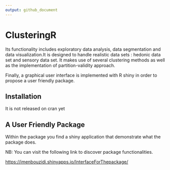 ```yaml
---
output: github_document
---
```




#                   ClusteringR

<!-- badges: start -->
  <!-- badges: end -->

  Its functionality includes exploratory data analysis, data segmentation and data visualization.It is designed to handle realistic data sets : hedonic data set and sensory data set.
It makes use of several clustering methods as well as the implementation of partition-validity approach.

Finally, a graphical user interface is implemented  with R shiny in order to propose a user friendly package.


## Installation

It is not released on cran yet


## A User Friendly Package

Within the package you find a shiny application that demonstrate what the package does.


NB: You can visit the following link to discover package functionalities.

<https://imenbouzidi.shinyapps.io/InterfaceForThepackage/>
